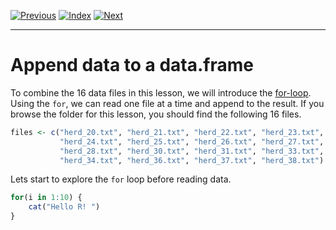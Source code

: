 [![Previous](../../img/previous.png)](lesson5_1.html)
[![Index](../../img/home.png)](../../index.html)
[![Next](../../img/next.png)](lesson5_3.html)

---

# Append data to a data.frame

To combine the 16 data files in this lesson, we will introduce the
[for-loop](https://cran.r-project.org/doc/manuals/r-release/R-intro.html#Loops-and-conditional-execution). Using
the `for`, we can read one file at a time and append to the result. If
you browse the folder for this lesson, you should find the following
16 files.

```r
files <- c("herd_20.txt", "herd_21.txt", "herd_22.txt", "herd_23.txt",
           "herd_24.txt", "herd_25.txt", "herd_26.txt", "herd_27.txt",
           "herd_28.txt", "herd_30.txt", "herd_31.txt", "herd_33.txt",
           "herd_34.txt", "herd_36.txt", "herd_37.txt", "herd_38.txt")
```

Lets start to explore the `for` loop before reading data.

```r
for(i in 1:10) {
    cat("Hello R! ")
}
```

